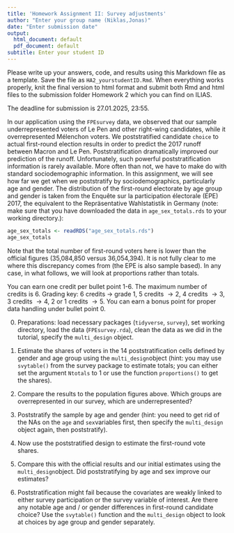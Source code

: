 ---
title: 'Homework Assignment II: Survey adjustments'
author: "Enter your group name (Niklas,Jonas)"
date: "Enter submission date"
output:
  html_document: default
  pdf_document: default
subtitle: Enter your student ID
---

Please write up your answers, code, and results using this Markdown file as a template. Save the file as `HA2_yourstudentID.Rmd`. When everything works properly, knit the final version to html format and submit both Rmd and html files to the submission folder Homework 2 which you can find on ILIAS. 

The deadline for submission is 27.01.2025, 23:55.

In our application using the `FPEsurvey` data, we observed that our sample underrepresented voters of Le Pen and other right-wing candidates, while it overrepresented Mélenchon voters. We poststratified candidate `choice` to actual first-round election results in order to predict the 2017 runoff between Macron and Le Pen. Poststratification dramatically improved our prediction of the runoff. Unfortunately, such powerful poststratification information is rarely available. More often than not, we have to make do with standard sociodemographic information. In this assignment, we will see how far we get when we poststratify by sociodemographics, particularly age and gender. The distribution of the first-round electorate by age group and gender is taken from the Enquête sur la participation électorale (EPE) 2017, the equivalent to the Repräsentative Wahlstatistik in Germany (note: make sure that you have downloaded the data in `age_sex_totals.rds` to your working directory.):

```{r, message=FALSE}
age_sex_totals <- readRDS("age_sex_totals.rds")
age_sex_totals
```

Note that the total number of first-round voters here is lower than the official figures (35,084,850 versus 36,054,394). It is not fully clear to me where this discrepancy comes from (the EPE is also sample based). In any case, in what follows, we will look at proportions rather than totals. 

You can earn one credit per bullet point 1-6. The maximum number of credits is 6. Grading key: 6 credits $\rightarrow$ grade 1, 5 credits $\rightarrow 2$, 4 credits $\rightarrow 3$, 3 credits $\rightarrow 4$, 2 or 1 credits $\rightarrow 5$. You can earn a bonus point for proper data handling under bullet point 0. 

0. Preparations: load necessary packages (`tidyverse`, `survey`), set working directory, load the data (`FPEsurvey.rda`), clean the data as we did in the tutorial, specify the `multi_design` object.

1. Estimate the shares of voters in the 14 poststratification cells defined by gender and age group using the `multi_design`object (hint: you may use `svytable()` from the survey package to estimate totals; you can either set the argument `Ntotals` to 1 or use the function `proportions()` to get the shares). 

2. Compare the results to the population figures above. Which groups are overrepresented in our survey, which are underrepresented?

3. Poststratify the sample by age and gender (hint: you need to get rid of the NAs on the `age` and `sex`variables first, then specify the `multi_design` object again, then poststratify).

4. Now use the poststratified design to estimate the first-round vote shares. 

5. Compare this with the official results and our initial estimates using the `multi_design`object. Did poststratifying by age and sex improve our estimates?

6. Poststratification might fail because the covariates are weakly linked to either survey participation or the survey variable of interest. Are there any notable age and / or gender differences in first-round candidate choice? Use the `svytable()` function and the `multi_design` object to look at choices by age group and gender separately.